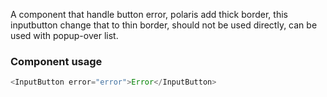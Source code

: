 
<Meta title="Components/Inputs/InputButton" />

A component that handle button error, polaris add thick border, this inputbutton change that to thin border, should not be used directly, can be used with popup-over list.

### Component usage

```js
<InputButton error="error">Error</InputButton>
```
